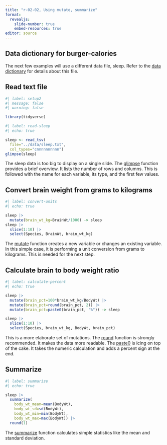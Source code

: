 ```yaml
---
title: "r-02-02, Using mutate, summarize"
format: 
  revealjs:
    slide-number: true
    embed-resources: true
editor: source
---
```


## Data dictionary for burger-calories

The next few examples will use a different data file, sleep. Refer to the [data dictionary][ref21] for details about this file.

[ref21]: https://github.com/pmean/data/blob/main/files/sleep.yaml

## Read text file

```r
#| label: setup2
#| message: false
#| warning: false

library(tidyverse)
```

```r
#| label: read-sleep
#| echo: true

sleep <- read_tsv(
  file="../data/sleep.txt",
  col_types="cnnnnnnnnnn")
glimpse(sleep)
```

::: notes

The sleep data is too big to display on a single slide. The [glimpse][ref22] function provides a brief overview. It lists the number of rows and columns. This is followed with the name for each variable, its type, and the first few values.

[ref22]: https://dplyr.tidyverse.org/reference/glimpse.html

:::

## Convert brain weight from grams to kilograms

```r
#| label: convert-units
#| echo: true

sleep |>
  mutate(brain_wt_kg=BrainWt/1000) -> sleep
sleep |>
  slice(1:10) |>
  select(Species, BrainWt, brain_wt_kg)
```

::: notes

The [mutate][ref23] function creates a new variable or changes an existing variable. In this simple case, it is performing a unit conversion from grams to kilograms. This is needed for the next step.

[ref23]: https://dplyr.tidyverse.org/reference/mutate.html

:::


## Calculate brain to body weight ratio

```r
#| label: calculate-percent
#| echo: true

sleep |>
  mutate(brain_pct=100*brain_wt_kg/BodyWt) |>
  mutate(brain_pct=round(brain_pct, 2)) |>
  mutate(brain_pct=paste0(brain_pct, "%")) -> sleep

sleep |>
  slice(1:10) |>
  select(Species, brain_wt_kg, BodyWt, brain_pct)
```

::: notes

This is a more elaborate set of mutations. The [round][ref24] function is strongly recommended. It makes the data more readable. The [paste0][ref25] is icing on top of the cake. It takes the numeric calculation and adds a percent sign at the end. 

[ref24]: https://stat.ethz.ch/R-manual/R-devel/library/base/html/Round.html
[ref25]: https://stat.ethz.ch/R-manual/R-devel/library/base/html/paste.html

:::

## Summarize

```r
#| label: summarize
#| echo: true

sleep |>
  summarize(
    body_wt_mean=mean(BodyWt),
    body_wt_sd=sd(BodyWt),
    body_wt_min=min(BodyWt),
    body_wt_max=max(BodyWt)) |>
  round(1)
```

::: notes

The [summarize][ref26] function calculates simple statistics like the mean and standard deviation.

[ref26]: https://dplyr.tidyverse.org/reference/summarise.html

:::

